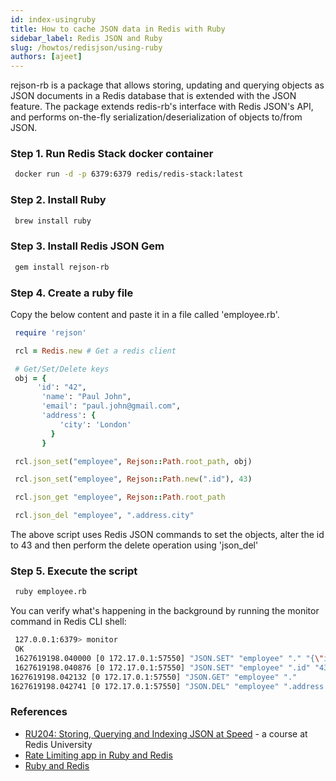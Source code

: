 ```yaml
---
id: index-usingruby
title: How to cache JSON data in Redis with Ruby
sidebar_label: Redis JSON and Ruby
slug: /howtos/redisjson/using-ruby
authors: [ajeet]
---
```



<Authors frontMatter={frontMatter} />

rejson-rb is a package that allows storing, updating and querying objects as JSON documents in a Redis database that is extended with the JSON feature.
The package extends redis-rb's interface with Redis JSON's API, and performs on-the-fly serialization/deserialization of objects to/from JSON.

### Step 1. Run Redis Stack docker container

```bash
 docker run -d -p 6379:6379 redis/redis-stack:latest
```

### Step 2. Install Ruby

```bash
 brew install ruby
```

### Step 3. Install Redis JSON Gem

```bash
 gem install rejson-rb
```

### Step 4. Create a ruby file

Copy the below content and paste it in a file called 'employee.rb'.

```ruby
 require 'rejson'

 rcl = Redis.new # Get a redis client

 # Get/Set/Delete keys
 obj = {
      'id': "42",
       'name': "Paul John",
       'email': "paul.john@gmail.com",
       'address': {
           'city': 'London'
         }
       }

 rcl.json_set("employee", Rejson::Path.root_path, obj)

 rcl.json_set("employee", Rejson::Path.new(".id"), 43)

 rcl.json_get "employee", Rejson::Path.root_path

 rcl.json_del "employee", ".address.city"
```

The above script uses Redis JSON commands to set the objects, alter the id to 43 and then perform the delete operation using 'json_del'

### Step 5. Execute the script

```bash
 ruby employee.rb
```

You can verify what's happening in the background by running the monitor command in Redis CLI shell:

```bash
 127.0.0.1:6379> monitor
 OK
 1627619198.040000 [0 172.17.0.1:57550] "JSON.SET" "employee" "." "{\"id\":\"42\",\"name\":\"Paul John\",\"email\":\"paul.john@gmail.com\",\"address\":{\"city\":\"London\"}}"
 1627619198.040876 [0 172.17.0.1:57550] "JSON.SET" "employee" ".id" "43"
1627619198.042132 [0 172.17.0.1:57550] "JSON.GET" "employee" "."
1627619198.042741 [0 172.17.0.1:57550] "JSON.DEL" "employee" ".address.city"
```

### References

- [RU204: Storing, Querying and Indexing JSON at Speed](https://university.redis.com/courses/ru204/) - a course at Redis University
- [Rate Limiting app in Ruby and Redis](/howtos/ratelimiting/)
- [Ruby and Redis](/develop/ruby/)
